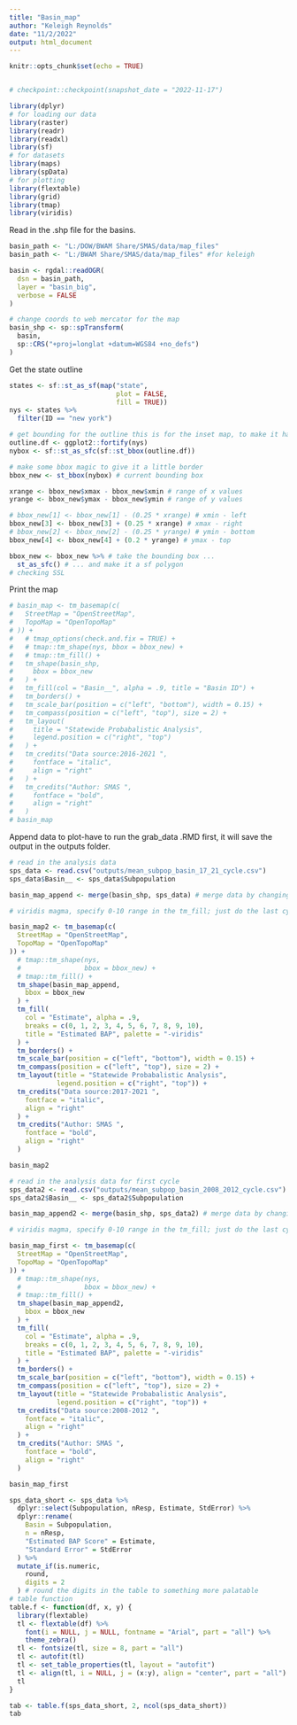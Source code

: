 ```yaml
---
title: "Basin_map"
author: "Keleigh Reynolds"
date: "11/2/2022"
output: html_document
---
```


```r
knitr::opts_chunk$set(echo = TRUE)


# checkpoint::checkpoint(snapshot_date = "2022-11-17")

library(dplyr)
# for loading our data
library(raster)
library(readr)
library(readxl)
library(sf)
# for datasets
library(maps)
library(spData)
# for plotting
library(flextable)
library(grid)
library(tmap)
library(viridis)
```

Read in the .shp file for the basins.

```r
basin_path <- "L:/DOW/BWAM Share/SMAS/data/map_files"
basin_path <- "L:/BWAM Share/SMAS/data/map_files" #for keleigh

basin <- rgdal::readOGR(
  dsn = basin_path,
  layer = "basin_big",
  verbose = FALSE
)

# change coords to web mercator for the map
basin_shp <- sp::spTransform(
  basin,
  sp::CRS("+proj=longlat +datum=WGS84 +no_defs")
)
```

Get the state outline

```r
states <- sf::st_as_sf(map("state",
                           plot = FALSE,
                           fill = TRUE))
nys <- states %>%
  filter(ID == "new york")

# get bounding for the outline this is for the inset map, to make it have a border
outline.df <- ggplot2::fortify(nys)
nybox <- sf::st_as_sfc(sf::st_bbox(outline.df))

# make some bbox magic to give it a little border
bbox_new <- st_bbox(nybox) # current bounding box

xrange <- bbox_new$xmax - bbox_new$xmin # range of x values
yrange <- bbox_new$ymax - bbox_new$ymin # range of y values

# bbox_new[1] <- bbox_new[1] - (0.25 * xrange) # xmin - left
bbox_new[3] <- bbox_new[3] + (0.25 * xrange) # xmax - right
# bbox_new[2] <- bbox_new[2] - (0.25 * yrange) # ymin - bottom
bbox_new[4] <- bbox_new[4] + (0.2 * yrange) # ymax - top

bbox_new <- bbox_new %>% # take the bounding box ...
  st_as_sfc() # ... and make it a sf polygon
# checking SSL
```

Print the map

```r
# basin_map <- tm_basemap(c(
#   StreetMap = "OpenStreetMap",
#   TopoMap = "OpenTopoMap"
# )) +
#   # tmap_options(check.and.fix = TRUE) +
#   # tmap::tm_shape(nys, bbox = bbox_new) +
#   # tmap::tm_fill() +
#   tm_shape(basin_shp,
#     bbox = bbox_new
#   ) +
#   tm_fill(col = "Basin__", alpha = .9, title = "Basin ID") +
#   tm_borders() +
#   tm_scale_bar(position = c("left", "bottom"), width = 0.15) +
#   tm_compass(position = c("left", "top"), size = 2) +
#   tm_layout(
#     title = "Statewide Probabalistic Analysis",
#     legend.position = c("right", "top")
#   ) +
#   tm_credits("Data source:2016-2021 ",
#     fontface = "italic",
#     align = "right"
#   ) +
#   tm_credits("Author: SMAS ",
#     fontface = "bold",
#     align = "right"
#   )
# basin_map
```
 Append data to plot-have to run the grab_data .RMD first, it will save the output in the outputs folder.
 
```r

# read in the analysis data
sps_data <- read.csv("outputs/mean_subpop_basin_17_21_cycle.csv")
sps_data$Basin__ <- sps_data$Subpopulation

basin_map_append <- merge(basin_shp, sps_data) # merge data by changing the subpopulation name
```


```r

# viridis magma, specify 0-10 range in the tm_fill; just do the last cycle for the analysis-look this up to see how we do trend analysis-just do last 5

basin_map2 <- tm_basemap(c(
  StreetMap = "OpenStreetMap",
  TopoMap = "OpenTopoMap"
)) +
  # tmap::tm_shape(nys,
  #                bbox = bbox_new) +
  # tmap::tm_fill() +
  tm_shape(basin_map_append,
    bbox = bbox_new
  ) +
  tm_fill(
    col = "Estimate", alpha = .9,
    breaks = c(0, 1, 2, 3, 4, 5, 6, 7, 8, 9, 10),
    title = "Estimated BAP", palette = "-viridis"
  ) +
  tm_borders() +
  tm_scale_bar(position = c("left", "bottom"), width = 0.15) +
  tm_compass(position = c("left", "top"), size = 2) +
  tm_layout(title = "Statewide Probabalistic Analysis",
            legend.position = c("right", "top")) +
  tm_credits("Data source:2017-2021 ",
    fontface = "italic",
    align = "right"
  ) +
  tm_credits("Author: SMAS ",
    fontface = "bold",
    align = "right"
  )

basin_map2
```

```r

# read in the analysis data for first cycle
sps_data2 <- read.csv("outputs/mean_subpop_basin_2008_2012_cycle.csv")
sps_data2$Basin__ <- sps_data2$Subpopulation

basin_map_append2 <- merge(basin_shp, sps_data2) # merge data by changing the subpopulation name
```


```r

# viridis magma, specify 0-10 range in the tm_fill; just do the last cycle for the analysis-look this up to see how we do trend analysis-just do last 5

basin_map_first <- tm_basemap(c(
  StreetMap = "OpenStreetMap",
  TopoMap = "OpenTopoMap"
)) +
  # tmap::tm_shape(nys,
  #                bbox = bbox_new) +
  # tmap::tm_fill() +
  tm_shape(basin_map_append2,
    bbox = bbox_new
  ) +
  tm_fill(
    col = "Estimate", alpha = .9,
    breaks = c(0, 1, 2, 3, 4, 5, 6, 7, 8, 9, 10),
    title = "Estimated BAP", palette = "-viridis"
  ) +
  tm_borders() +
  tm_scale_bar(position = c("left", "bottom"), width = 0.15) +
  tm_compass(position = c("left", "top"), size = 2) +
  tm_layout(title = "Statewide Probabalistic Analysis",
            legend.position = c("right", "top")) +
  tm_credits("Data source:2008-2012 ",
    fontface = "italic",
    align = "right"
  ) +
  tm_credits("Author: SMAS ",
    fontface = "bold",
    align = "right"
  )

basin_map_first
```

```r

sps_data_short <- sps_data %>%
  dplyr::select(Subpopulation, nResp, Estimate, StdError) %>%
  dplyr::rename(
    Basin = Subpopulation,
    n = nResp,
    "Estimated BAP Score" = Estimate,
    "Standard Error" = StdError
  ) %>%
  mutate_if(is.numeric,
    round,
    digits = 2
  ) # round the digits in the table to something more palatable
# table function
table.f <- function(df, x, y) {
  library(flextable)
  tl <- flextable(df) %>%
    font(i = NULL, j = NULL, fontname = "Arial", part = "all") %>%
    theme_zebra()
  tl <- fontsize(tl, size = 8, part = "all")
  tl <- autofit(tl)
  tl <- set_table_properties(tl, layout = "autofit")
  tl <- align(tl, i = NULL, j = (x:y), align = "center", part = "all")
  tl
}

tab <- table.f(sps_data_short, 2, ncol(sps_data_short))
tab

```




